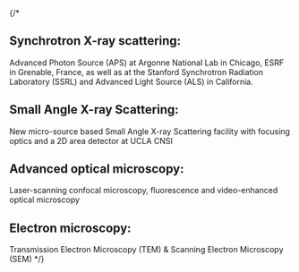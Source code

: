 {/*
## Synchrotron X-ray scattering:
Advanced Photon Source (APS) at Argonne National Lab in Chicago, ESRF in Grenable, France, as well as at the Stanford Synchrotron Radiation Laboratory (SSRL) and Advanced Light Source (ALS) in California.

## Small Angle X-ray Scattering:
New micro-source based Small Angle X-ray Scattering facility with focusing optics and a 2D area detector at UCLA CNSI

## Advanced optical microscopy:
Laser-scanning confocal microscopy, fluorescence and video-enhanced optical microscopy

## Electron microscopy:
Transmission Electron Microscopy (TEM) & Scanning Electron Microscopy (SEM)
*/}